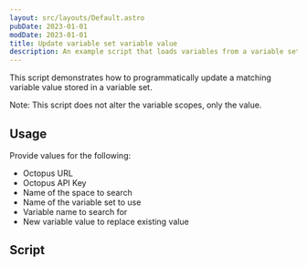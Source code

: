 ```yaml
---
layout: src/layouts/Default.astro
pubDate: 2023-01-01
modDate: 2023-01-01
title: Update variable set variable value
description: An example script that loads variables from a variable set, looks for a match and replaces the variable value.
---
```


This script demonstrates how to programmatically update a matching variable value stored in a variable set.

Note: This script does not alter the variable scopes, only the value.

## Usage

Provide values for the following:
- Octopus URL
- Octopus API Key
- Name of the space to search
- Name of the variable set to use
- Variable name to search for
- New variable value to replace existing value

## Script

<UpdateVariableSetVariableValueScripts />
